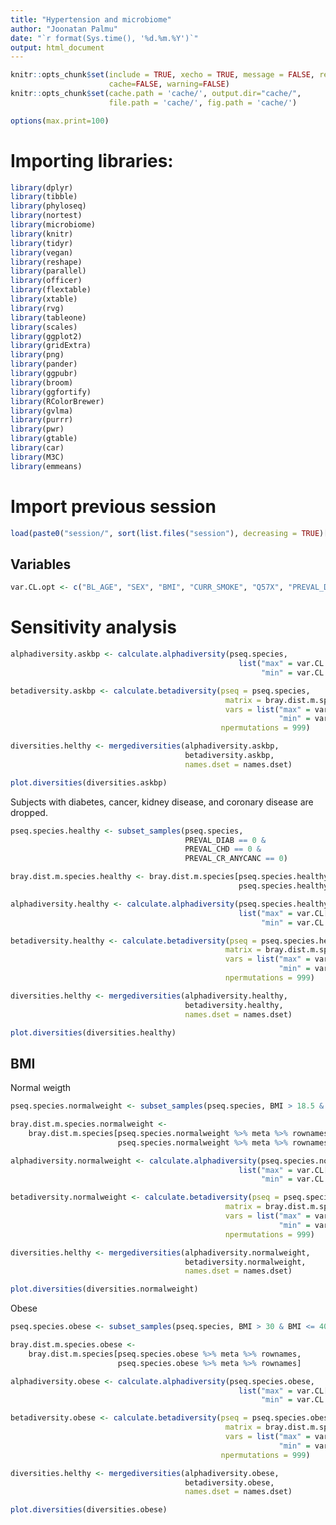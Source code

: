 ```yaml
---
title: "Hypertension and microbiome"
author: "Joonatan Palmu"
date: "`r format(Sys.time(), '%d.%m.%Y')`"
output: html_document
---
```

	
```r
knitr::opts_chunk$set(include = TRUE, xecho = TRUE, message = FALSE, results='asis',
                      cache=FALSE, warning=FALSE)
knitr::opts_chunk$set(cache.path = 'cache/', output.dir="cache/",
                      file.path = 'cache/', fig.path = 'cache/')

options(max.print=100)
```

# Importing libraries:

```r
library(dplyr)
library(tibble)
library(phyloseq)
library(nortest)
library(microbiome)
library(knitr)
library(tidyr)
library(vegan)
library(reshape)
library(parallel)
library(officer)
library(flextable)
library(xtable)
library(rvg)
library(tableone)
library(scales)
library(ggplot2)
library(gridExtra)
library(png)
library(pander)
library(ggpubr)
library(broom)
library(ggfortify)
library(RColorBrewer)
library(gvlma)
library(purrr)
library(pwr)
library(gtable)
library(car)
library(M3C)
library(emmeans)
```

# Import previous session

```r
load(paste0("session/", sort(list.files("session"), decreasing = TRUE)[1]))
```

## Variables

```r
var.CL.opt <- c("BL_AGE", "SEX", "BMI", "CURR_SMOKE", "Q57X", "PREVAL_DIAB", "BP_TREAT")
```


# Sensitivity analysis

```r
alphadiversity.askbp <- calculate.alphadiversity(pseq.species,
                                                   list("max" = var.CL.opt,
                                                        "min" = var.CL.min))

betadiversity.askbp <- calculate.betadiversity(pseq = pseq.species,
                                                matrix = bray.dist.m.species,
                                                vars = list("max" = var.CL.opt,
                                                            "min" = var.CL.min),
                                               npermutations = 999)

diversities.helthy <- mergediversities(alphadiversity.askbp,
                                       betadiversity.askbp,
                                       names.dset = names.dset)

plot.diversities(diversities.askbp)
```


Subjects with diabetes, cancer, kidney disease, and coronary disease are dropped. 

```r
pseq.species.healthy <- subset_samples(pseq.species,
                                       PREVAL_DIAB == 0 &
                                       PREVAL_CHD == 0 &
                                       PREVAL_CR_ANYCANC == 0) 

bray.dist.m.species.healthy <- bray.dist.m.species[pseq.species.healthy %>% meta %>% rownames,
                                                   pseq.species.healthy %>% meta %>% rownames]

alphadiversity.healthy <- calculate.alphadiversity(pseq.species.healthy,
                                                   list("max" = var.CL[var.CL != "PREVAL_DIAB"],
                                                        "min" = var.CL.min))

betadiversity.healthy <- calculate.betadiversity(pseq = pseq.species.healthy,
                                                matrix = bray.dist.m.species.healthy,
                                                vars = list("max" = var.CL[var.CL != "PREVAL_DIAB"],
                                                            "min" = var.CL.min),
                                                npermutations = 999)

diversities.helthy <- mergediversities(alphadiversity.healthy,
                                       betadiversity.healthy,
                                       names.dset = names.dset)

plot.diversities(diversities.healthy)
```

## BMI

Normal weigth

```r
pseq.species.normalweight <- subset_samples(pseq.species, BMI > 18.5 & BMI <= 25) 

bray.dist.m.species.normalweight <-
    bray.dist.m.species[pseq.species.normalweight %>% meta %>% rownames,
                        pseq.species.normalweight %>% meta %>% rownames]

alphadiversity.normalweight <- calculate.alphadiversity(pseq.species.normalweight,
                                                   list("max" = var.CL[var.CL != "BMI"],
                                                        "min" = var.CL.min))

betadiversity.normalweight <- calculate.betadiversity(pseq = pseq.species.normalweight,
                                                matrix = bray.dist.m.species.normalweight,
                                                vars = list("max" = var.CL[var.CL != "BMI"],
                                                            "min" = var.CL.min),
                                                npermutations = 999)

diversities.helthy <- mergediversities(alphadiversity.normalweight,
                                       betadiversity.normalweight,
                                       names.dset = names.dset)

plot.diversities(diversities.normalweight)
```

Obese

```r
pseq.species.obese <- subset_samples(pseq.species, BMI > 30 & BMI <= 40) 

bray.dist.m.species.obese <-
    bray.dist.m.species[pseq.species.obese %>% meta %>% rownames,
                        pseq.species.obese %>% meta %>% rownames]

alphadiversity.obese <- calculate.alphadiversity(pseq.species.obese,
                                                   list("max" = var.CL[var.CL != "BMI"],
                                                        "min" = var.CL.min))

betadiversity.obese <- calculate.betadiversity(pseq = pseq.species.obese,
                                                matrix = bray.dist.m.species.obese,
                                                vars = list("max" = var.CL[var.CL != "BMI"],
                                                            "min" = var.CL.min),
                                               npermutations = 999)

diversities.helthy <- mergediversities(alphadiversity.obese,
                                       betadiversity.obese,
                                       names.dset = names.dset)

plot.diversities(diversities.obese)
```


